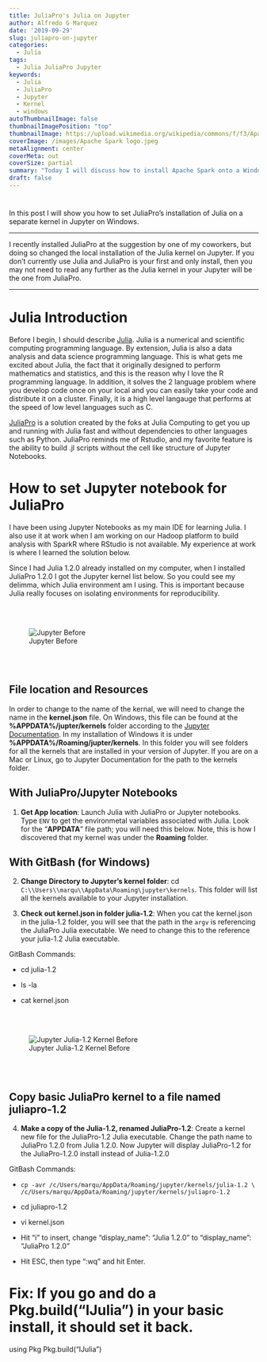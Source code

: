 ```yaml
---
title: JuliaPro's Julia on Jupyter
author: Alfredo G Marquez
date: '2019-09-29'
slug: juliapro-on-jupyter
categories:
  - Julia
tags:
  - Julia JuliaPro Jupyter
keywords:
  - Julia
  - JuliaPro
  - Jupyter
  - Kernel
  - windows
autoThumbnailImage: false
thumbnailImagePosition: "top"
thumbnailImage: https://upload.wikimedia.org/wikipedia/commons/f/f3/Apache_Spark_logo.svg
coverImage: /images/Apache Spark logo.jpeg
metaAlignment: center
coverMeta: out
coverSize: partial
summary: "Today I will discuss how to install Apache Spark onto a Windows machine."
draft: false
---
```


<!--more-->


# 

In this post I will show you how to set JuliaPro's installation of Julia on a separate kernel in Jupyter on Windows.  

-----

I recently installed JuliaPro at the suggestion by one of my coworkers, but doing so changed the local installation of the Julia kernel on Jupyter.  If you don't currently use Julia and JuliaPro is your first and only install, then you may not need to read any further as the Julia kernel in your Jupyter will be the one from JuliaPro.

-----

# Julia Introduction

Before I begin, I should describe [Julia](https://julialang.org/).  Julia is a numerical and scientific computing programming language.  By extension, Julia is also a data analysis and data science programming language.  This is what gets me excited about Julia, the fact that it originally designed to perform mathematics and statistics, and this is the reason why I love the R programming language.  In addition, it solves the 2 language problem where you develop code once on your local and you can easily take your code and distribute it on a cluster.  Finally, it is a high level langauge that performs at the speed of low level languages such as C.


[JuliaPro](https://juliacomputing.com/products/juliapro.html) is a solution created by the foks at Julia Computing to get you up and running with Julia fast and without dependencies to other languages such as Python. JuliaPro reminds me of Rstudio, and my favorite feature is the ability to build .jl scripts without the cell like structure of Jupyter Notebooks.

# How to set Jupyter notebook for JuliaPro

I have been using Jupyter Notebooks as my main IDE for learning Julia.  I also use it at work when I am working on our Hadoop platform to build analysis with SparkR where RStudio is not available. My experience at work is where I learned the solution below.

Since I had Julia 1.2.0 already installed on my computer, when I installed JuliaPro 1.2.0 I got the Jupyter kernel list below.  So you could see my delimma, which Julia environment am I using.  This is important because Julia really focuses on isolating environments for reproducibility.  

<br></br>

![Jupyter Before](/images/Jupyter_JuliaPro_before.PNG)

<br></br>


## File location and Resources

In order to change to the name of the kernal, we will need to change the name in the **kernel.json** file.  On Windows, this file can be found at the **%APPDATA%/jupter/kernels** folder according to the [Jupyter Documentation](https://jupyter.readthedocs.io/en/latest/projects/jupyter-directories.html). In my installation of Windows it is under **%APPDATA%/Roaming/jupter/kernels**. In this folder you will see folders for all the kernels that are installed in your version of Jupyter. If you are on a Mac or Linux, go to Jupyter Documentation for the path to the kernels folder.  

## With JuliaPro/Jupyter Notebooks

1. **Get App location**: Launch Julia with JuliaPro or Jupyter notebooks. Type `ENV` to get the environmetal variables associated with Julia.  Look for the "**APPDATA**" file path; you will need this below. Note, this is how I discovered that my kernel was under the **Roaming** folder.  

## With GitBash (for Windows)

2. **Change Directory to Jupyter's kernel folder**: cd `C:\\Users\\marqu\\AppData\Roaming\jupyter\kernels`. This folder will list all the kernels available to your Jupyter installation.

3. **Check out kernel.json in folder julia-1.2**: When you cat the kernel.json in the julia-1.2 folder, you will see that the path in the `argv` is referencing the JuliaPro Julia executable.  We need to change this to the reference your julia-1.2 Julia executable. 

  GitBash Commands:
  
  - cd julia-1.2
  
  - ls -la
  
  - cat kernel.json

<br></br>

![Jupyter Julia-1.2 Kernel Before](/images/GitBash_JuliaPro_before.PNG)

<br></br>

## Copy basic JuliaPro kernel to a file named juliapro-1.2

4. **Make a copy of the Julia-1.2, renamed JuliaPro-1.2**: Create a kernel new file for the JuliaPro-1.2 Julia executable. Change the path name to JuliaPro 1.2.0 from Julia 1.2.0.  Now Jupyter will display JuliaPro-1.2 for the JuliaPro-1.2.0 install instead of Julia-1.2.0

 GitBash Commands:
 
 - `cp -avr /c/Users/marqu/AppData/Roaming/jupyter/kernels/julia-1.2 \ /c/Users/marqu/AppData/Roaming/jupyter/kernels/juliapro-1.2`
 
 - cd juliapro-1.2
 
 - vi kernel.json
 
 - Hit "i" to insert, change "display_name": "Julia 1.2.0" to "display_name": "JuliaPro 1.2.0"
 
 - Hit ESC, then type ":wq" and hit Enter.

# Fix: If you go and do a Pkg.build("IJulia") in your basic install, it should set it back.
using Pkg
Pkg.build("IJulia")


